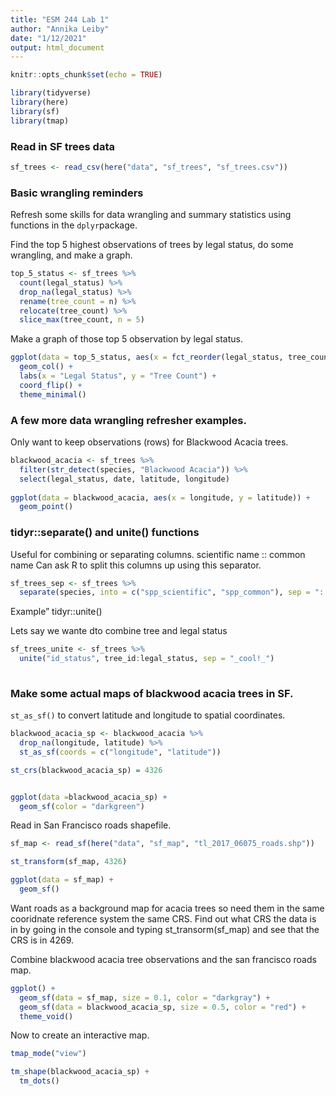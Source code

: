 ```yaml
---
title: "ESM 244 Lab 1"
author: "Annika Leiby"
date: "1/12/2021"
output: html_document
---
```


```r
knitr::opts_chunk$set(echo = TRUE)

library(tidyverse)
library(here)
library(sf)
library(tmap)

```
 
### Read in SF trees data 

```r
sf_trees <- read_csv(here("data", "sf_trees", "sf_trees.csv"))
```

### Basic wrangling reminders

Refresh some skills for data wrangling and summary statistics using functions in the `dplyr`package. 

Find the top 5 highest observations of trees by legal status, do some wrangling, and make a graph. 

```r
top_5_status <- sf_trees %>%
  count(legal_status) %>%
  drop_na(legal_status) %>%
  rename(tree_count = n) %>%
  relocate(tree_count) %>%
  slice_max(tree_count, n = 5)
```

Make a graph of those top 5 observation by legal status. 

```r
ggplot(data = top_5_status, aes(x = fct_reorder(legal_status, tree_count), y = tree_count)) +
  geom_col() +
  labs(x = "Legal Status", y = "Tree Count") +
  coord_flip() +
  theme_minimal()
```

### A few more data wrangling refresher examples. 

Only want to keep observations (rows) for Blackwood Acacia trees.

```r
blackwood_acacia <- sf_trees %>%
  filter(str_detect(species, "Blackwood Acacia")) %>%
  select(legal_status, date, latitude, longitude)
  
ggplot(data = blackwood_acacia, aes(x = longitude, y = latitude)) +
  geom_point()
```

### tidyr::separate() and unite() functions

Useful for combining or separating columns.
scientific name :: common name 
Can ask R to split this columns up using this separator. 

```r
sf_trees_sep <- sf_trees %>%
  separate(species, into = c("spp_scientific", "spp_common"), sep = "::")
```

Example" tidyr::unite()

Lets say we wante dto combine tree and legal status 

```r
sf_trees_unite <- sf_trees %>%
  unite("id_status", tree_id:legal_status, sep = "_cool!_")
    
```

### Make some actual maps of blackwood acacia trees in SF. 

`st_as_sf()` to convert latitude and longitude to spatial coordinates. 

```r
blackwood_acacia_sp <- blackwood_acacia %>%
  drop_na(longitude, latitude) %>%
  st_as_sf(coords = c("longitude", "latitude"))

st_crs(blackwood_acacia_sp) = 4326


ggplot(data =blackwood_acacia_sp) +
  geom_sf(color = "darkgreen")
```

Read in San Francisco roads shapefile.

```r
sf_map <- read_sf(here("data", "sf_map", "tl_2017_06075_roads.shp"))

st_transform(sf_map, 4326)

ggplot(data = sf_map) +
  geom_sf()
```

Want roads as a background map for acacia trees so need them in the same cooridnate reference system the same CRS. 
Find out what CRS the data is in by going in the console and typing st_transorm(sf_map) and see that the CRS is in 4269.



Combine blackwood acacia tree observations and the san francisco roads map. 
```r
ggplot() +
  geom_sf(data = sf_map, size = 0.1, color = "darkgray") +
  geom_sf(data = blackwood_acacia_sp, size = 0.5, color = "red") +
  theme_void()
```

Now to create an interactive map. 

```r
tmap_mode("view")

tm_shape(blackwood_acacia_sp) +
  tm_dots()
```

